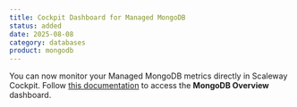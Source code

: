 ```yaml
---
title: Cockpit Dashboard for Managed MongoDB
status: added
date: 2025-08-08
category: databases
product: mongodb
---
```


You can now monitor your Managed MongoDB metrics directly in Scaleway Cockpit. Follow [this documentation](/cockpit/how-to/access-grafana-and-managed-dashboards/) to access the **MongoDB Overview** dashboard. 

